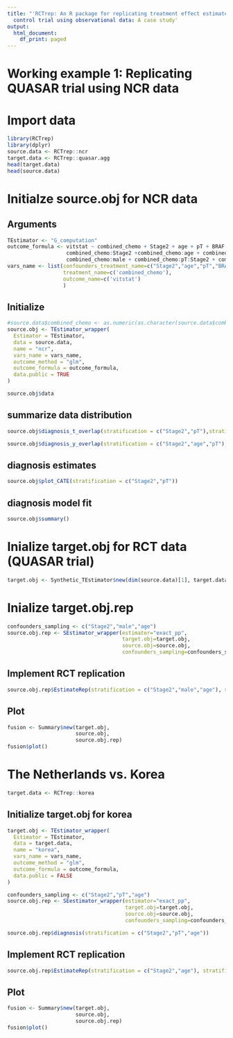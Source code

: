 ```yaml
---
title: "'RCTrep: An R package for replicating treatment effect estimates of a randomized"
  control trial using observational data: A case study'
output:
  html_document:
    df_print: paged
---
```

# Working example 1: Replicating QUASAR trial using NCR data
# Import data
```r
library(RCTrep)
library(dplyr)
source.data <- RCTrep::ncr
target.data <- RCTrep::quasar.agg
head(target.data)
head(source.data)
```

# Initialze source.obj for NCR data
## Arguments 
```r
TEstimator <- "G_computation"
outcome_formula <- vitstat ~ combined_chemo + Stage2 + age + pT + BRAF + male + 
                   combined_chemo:Stage2 +combined_chemo:age + combined_chemo:pT + 
                   combined_chemo:male + combined_chemo:pT:Stage2 + combined_chemo:BRAF
vars_name <- list(confounders_treatment_name=c("Stage2","age","pT","BRAF","male"),
                  treatment_name=c('combined_chemo'),
                  outcome_name=c('vitstat')
                  )
```

## Initialize 
```r
#source.data$combined_chemo <- as.numeric(as.character(source.data$combined_chemo))
source.obj <- TEstimator_wrapper(
  Estimator = TEstimator,
  data = source.data,
  name = "ncr",
  vars_name = vars_name,
  outcome_method = "glm",
  outcome_formula = outcome_formula,
  data.public = TRUE
)
```

```r
source.obj$data
```


## summarize data distribution
```r
source.obj$diagnosis_t_overlap(stratification = c("Stage2","pT"),stratification_joint = TRUE)
```

```r
source.obj$diagnosis_y_overlap(stratification = c("Stage2","age","pT"),stratification_joint = TRUE)
```

## diagnosis estimates
```r
source.obj$plot_CATE(stratification = c("Stage2","pT"))
```

## diagnosis model fit
```r
source.obj$summary()
```

# Inialize target.obj for RCT data (QUASAR trial)
```r
target.obj <- Synthetic_TEstimator$new(dim(source.data)[1], target.data, name="QUASAR trial")
```

# Inialize target.obj.rep
```r
confounders_sampling <- c("Stage2","male","age")
source.obj.rep <- SEstimator_wrapper(estimator="exact_pp",
                                     target.obj=target.obj,
                                     source.obj=source.obj,
                                     confounders_sampling=confounders_sampling)
```
## Implement RCT replication
```r
source.obj.rep$EstimateRep(stratification = c("Stage2","male","age"), stratification_joint = FALSE)
```

## Plot
```r
fusion <- Summary$new(target.obj,
                      source.obj,
                      source.obj.rep)
fusion$plot()
```


# The Netherlands vs. Korea
```r
target.data <- RCTrep::korea
```

## Initialize target.obj for korea
```r
target.obj <- TEstimator_wrapper(
  Estimator = TEstimator,
  data = target.data,
  name = "korea",
  vars_name = vars_name,
  outcome_method = "glm",
  outcome_formula = outcome_formula,
  data.public = FALSE
)
```

```r
confounders_sampling <- c("Stage2","pT","age")
source.obj.rep <- SEestimator_wrapper(estimator="exact_pp",
                                      target.obj=target.obj,
                                      source.obj=source.obj,
                                      confounders_sampling=confounders_sampling)

```

```r
source.obj.rep$diagnosis(stratification = c("Stage2","pT","age"))
```


## Implement RCT replication
```r
source.obj.rep$EstimateRep(stratification = c("Stage2","age"), stratification_joint = TRUE)
```

## Plot
```r
fusion <- Summary$new(target.obj,
                      source.obj,
                      source.obj.rep)
fusion$plot()
```










